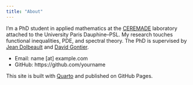 ```yaml
---
title: "About"
---
```


I'm a PhD student in applied mathematics at the [CEREMADE](https://www.ceremade.dauphine.fr) laboratory attached to the University Paris Dauphine--PSL. My research touches functional inequalities, PDE, and spectral theory. The PhD is supervised by [Jean Dolbeault](https://www.ceremade.dauphine.fr/~dolbeaul/) and [David Gontier](hhttps://cermics.enpc.fr/~gontierd/).

- Email: name [at] example.com
- GitHub: https://github.com/yourname

This site is built with [Quarto](https://quarto.org) and published on GitHub Pages.